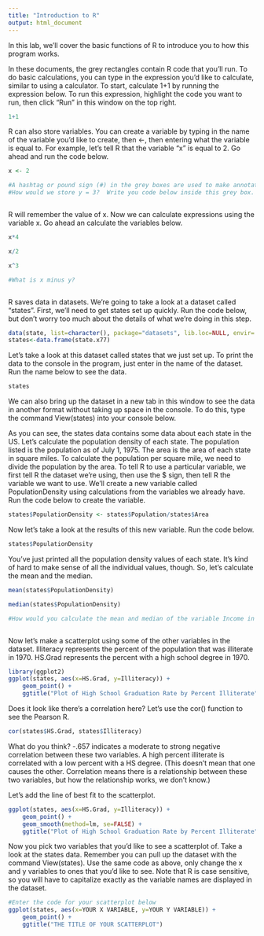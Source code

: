 ```yaml
---
title: "Introduction to R"
output: html_document
---
```



In this lab, we'll cover the basic functions of R to introduce you to how this program works.

In these documents, the grey rectangles contain R code that you'll run.  To do basic calculations, you can type in the expression you'd like to calculate, similar to using a calculator.  To start, calculate 1+1 by running the expression below.  To run this expression, highlight the code you want to run, then click "Run" in this window on the top right.
 
```r

1+1

```

R can also store variables.  You can create a variable by typing in the name of the variable you'd like to create, then <-, then entering what the variable is equal to.  For example, let's tell R that the variable "x" is equal to 2.  Go ahead and run the code below.

````r

x <- 2

#A hashtag or pound sign (#) in the grey boxes are used to make annotations.  R knows not to run lines that start with #
#How would we store y = 3?  Write you code below inside this grey box.



````

R will remember the value of x.  Now we can calculate expressions using the variable x.  Go ahead an calculate the variables below.

````r

x*4

x/2

x^3

#What is x minus y?



````

R saves data in datasets.  We're going to take a look at a dataset called "states".  First, we'll need to get states set up quickly.  Run the code below, but don't worry too much about the details of what we're doing in this step.

````r

data(state, list=character(), package="datasets", lib.loc=NULL, envir=.GlobalEnv)
states<-data.frame(state.x77)

````

Let's take a look at this dataset called states that we just set up.  To print the data to the console in the program, just enter in the name of the dataset.  Run the name below to see the data.

````r

states

````

We can also bring up the dataset in a new tab in this window to see the data in another format without taking up space in the console.  To do this, type the command View(states) into your console below.

As you can see, the states data contains some data about each state in the US.  Let's calculate the population density of each state.  The population listed is the population as of July 1, 1975.  The area is the area of each state in square miles.  To calculate the population per square mile, we need to divide the population by the area.  To tell R to use a particular variable, we first tell R the dataset we're using, then use the $ sign, then tell R the variable we want to use.  We'll create a new variable called PopulationDensity using calculations from the variables we already have.  Run the code below to create the variable.

````r

states$PopulationDensity <- states$Population/states$Area

````

Now let's take a look at the results of this new variable.  Run the code below.

````r

states$PopulationDensity

````  

You've just printed all the population density values of each state.  It's kind of hard to make sense of all the individual values, though.  So, let's calculate the mean and the median.

````r

mean(states$PopulationDensity)

median(states$PopulationDensity)

#How would you calculate the mean and median of the variable Income in our states dataset?  Write and run your code below.



````

Now let's make a scatterplot using some of the other variables in the dataset.  Illiteracy represents the percent of the population that was illiterate in 1970.  HS.Grad represents the percent with a high school degree in 1970.

````r

library(ggplot2)
ggplot(states, aes(x=HS.Grad, y=Illiteracy)) + 
    geom_point() + 
    ggtitle("Plot of High School Graduation Rate by Percent Illiterate")

````

Does it look like there's a correlation here?  Let's use the cor() function to see the Pearson R.

```r

cor(states$HS.Grad, states$Illiteracy)

````

What do you think?  -.657 indicates a moderate to strong negative correlation between these two variables.  A high percent illiterate is correlated with a low percent with a HS degree.  (This doesn't mean that one causes the other.  Correlation means there is a relationship between these two variables, but how the relationship works, we don't know.)

Let's add the line of best fit to the scatterplot.

````r

ggplot(states, aes(x=HS.Grad, y=Illiteracy)) + 
    geom_point() + 
    geom_smooth(method=lm, se=FALSE) + 
    ggtitle("Plot of High School Graduation Rate by Percent Illiterate")

````

Now you pick two variables that you'd like to see a scatterplot of.  Take a look at the states data.  Remember you can pull up the dataset with the command View(states).  Use the same code as above, only change the x and y variables to ones that you'd like to see.  Note that R is case sensitive, so you will have to capitalize exactly as the variable names are displayed in the dataset.

````r

#Enter the code for your scatterplot below
ggplot(states, aes(x=YOUR X VARIABLE, y=YOUR Y VARIABLE)) + 
    geom_point() + 
    ggtitle("THE TITLE OF YOUR SCATTERPLOT")

````
